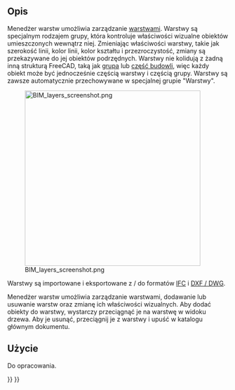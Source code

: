 <languages/>

{{Docnav/pl
|[[Draft_Layer/pl|Warstwa]]
|[[Draft_AddNamedGroup/pl|Dodaj grupę o nazwie]]
|[[Draft_Workbench/pl|środowisko pracy Rysunek Roboczy]]
|IconL=Draft_Layer.svg
|IconR=Draft_AddNamedGroup.svg
|IconC=Workbench_Draft.svg
}}

{{GuiCommand/pl
|Name=Draft LayerManager
|Name/pl=Rysunek Roboczy: Zarządzaj warstwami
|MenuLocation=Narzędzia → Zarządzaj warstwami ...
|Workbenches=[[Draft_Workbench/pl|Rysunek Roboczy]]
|Version=0.21
|SeeAlso=[[BIM_Workbench/pl|BIM]], [[Draft_Layer/pl|Warstwa]]
}}

<span id="Description"></span>
==Opis==

Menedżer warstw umożliwia zarządzanie [[Draft_Layer/pl|warstwami]]. Warstwy są specjalnym rodzajem grupy, która kontroluje właściwości wizualne obiektów umieszczonych wewnątrz niej. Zmieniając właściwości warstwy, takie jak szerokość linii, kolor linii, kolor kształtu i przezroczystość, zmiany są przekazywane do jej obiektów podrzędnych. Warstwy nie kolidują z żadną inną strukturą FreeCAD, taką jak [[Std_Group/pl|grupa]] lub [[Arch_BuildingPart/pl|część budowli]], więc każdy obiekt może być jednocześnie częścią warstwy i częścią grupy. Warstwy są zawsze automatycznie przechowywane w specjalnej grupie "Warstwy".

[[Image:BIM_layers_screenshot.png|400px]]

Warstwy są importowane i eksportowane z / do formatów [[Arch_IFC/pl|IFC]] i [[Draft_DXF/pl|DXF / DWG]].

Menedżer warstw umożliwia zarządzanie warstwami, dodawanie lub usuwanie warstw oraz zmianę ich właściwości wizualnych. Aby dodać obiekty do warstwy, wystarczy przeciągnąć je na warstwę w widoku drzewa. Aby je usunąć, przeciągnij je z warstwy i upuść w katalogu głównym dokumentu.

<span id="Usage"></span>
==Użycie==

Do opracowania.


{{Docnav/pl
|[[Draft_Layer/pl|Warstwa]]
|[[Draft_AddNamedGroup/pl|Dodaj grupę o nazwie]]
|[[Draft_Workbench/pl|środowisko pracy Rysunek Roboczy]]
|IconL=Draft_Layer.svg
|IconR=Draft_AddNamedGroup.svg
|IconC=Workbench_Draft.svg
}}

{{Draft Tools navi{{#translation:}}}}
{{Userdocnavi{{#translation:}}}}